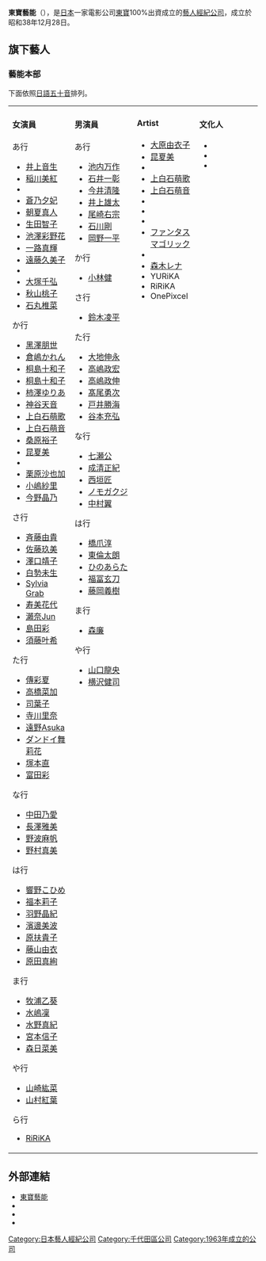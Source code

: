 {{Unreferenced|time=2021-01-25T02:36:05+00:00}}
{{noteTA
|G1=JP Show
}}
{{Infobox Company 
| company_name = -{東宝芸能株式会社}-
| company_name_en = {{lang|en|TOHO ENTERTAINMENT CO.,LTD}}
| company_logo = 
| company_type = 股份有限公司
| foundation = {{Start date and age|1963|12|28}}
| location = {{JPN}}[[東京都|東京都]][[千代田區|千代田區]][[有樂町|有樂町]]1丁目7-1<br>{{link-ja|有楽町電気ビルヂング}}北館12階
| zip_code = 100-0006
| key_people = [[代表取締役|代表取締役]]社長:[[池田篤郎|池田篤郎]]<ref>[https://www.toho-ent.co.jp/company/ 東宝芸能株式会社会社概要]</ref>
| area_served =
| industry = [[娛樂業|娛樂業]]
| products = 藝人經紀
| revenue = 
| capital = 1億日圓
| num_employees = 
| parent = [[東寶|東寶株式會社]]
| subsid = 
| homepage = [http://www.toho-ent.co.jp/ www.toho-ent.co.jp]
| footnotes =
}}
'''東寶藝能'''（{{lang-en|TOHO ENTERTAINMENT}}），是[[日本|日本]]一家電影公司[[東寶|東寶]]100%出資成立的[[藝人|藝人]][[經紀公司|經紀公司]]，成立於昭和38年12月28日。

== 旗下藝人 ==
=== 藝能本部 ===
下面依照[[日語|日語]][[五十音|五十音]]排列。
<table border="0" cellpadding="5" width="100%">
<tr valign="top"><td width="25%">
====女演員====
;あ行
* [[井上音生|井上音生]]
* [[稲川美紅|稲川美紅]]
* {{link-ja|青島心|青島心 (モデル)}}
* [[蒼乃夕妃|蒼乃夕妃]]
* [[朝夏真人|朝夏真人]]
* [[生田智子|生田智子]]
* [[池澤彩野花|池澤彩野花]]
* [[一路真輝|一路真輝]]
* [[遠藤久美子|遠藤久美子]]
* {{link-ja|大澤沙也加|大沢さやか}}
* [[大塚千弘|大塚千弘]]
* [[秋山桃子|秋山桃子]]
* [[石丸椎菜|石丸椎菜]]

;か行
* [[黑澤朋世|黑澤朋世]]
* [[倉嶋かれん|倉嶋かれん]]
* [[桐島十和子|桐島十和子]]
* [[桐島十和子|桐島十和子]]
* [[柿澤ゆりあ|柿澤ゆりあ]]
* [[神谷天音|神谷天音]]
* [[上白石萌歌|上白石萌歌]]
* [[上白石萌音|上白石萌音]]
* [[桑原裕子|桑原裕子]]
* [[昆夏美|昆夏美]]
* {{link-ja|熊谷彩春}}
* [[栗原沙也加|栗原沙也加]]
* [[小嶋紗里|小嶋紗里]]
* [[今野晶乃|今野晶乃]]
;さ行
* [[斉藤由貴|斉藤由貴]]
* [[佐藤玖美|佐藤玖美]]
* [[澤口靖子|澤口靖子]]
* [[白勢未生|白勢未生]]
* [[Sylvia_Grab|Sylvia Grab]]
* [[寿美花代|寿美花代]]
* [[瀨奈Jun|瀨奈Jun]]
* [[島田彩|島田彩]]
* [[須藤叶希|須藤叶希]]
;た行
* [[傳彩夏|傳彩夏]]
* [[高橋菜加|高橋菜加]]
* [[司葉子|司葉子]]
* [[寺川里奈|寺川里奈]]
* [[遠野Asuka|遠野Asuka]]
* [[ダンドイ舞莉花|ダンドイ舞莉花]]
* [[塚本直|塚本直]]
* [[富田彩|富田彩]]
;な行
* [[中田乃愛|中田乃愛]]
* [[長澤雅美|長澤雅美]]
* [[野波麻帆|野波麻帆]]
* [[野村真美|野村真美]]
;は行
* [[響野こひめ|響野こひめ]]
* [[福本莉子|福本莉子]]
* [[羽野晶紀|羽野晶紀]]
* [[濱邊美波|濱邊美波]]
* [[原扶貴子|原扶貴子]]
* [[藤山由衣|藤山由衣]]
* [[原田真絢|原田真絢]]
;ま行
* [[牧浦乙葵|牧浦乙葵]]
* [[水嶋凜|水嶋凜]]
* [[水野真紀|水野真紀]]
* [[宮本信子|宮本信子]]
* [[森日菜美|森日菜美]]
;や行
* [[山崎紘菜|山崎紘菜]]
* [[山村紅葉|山村紅葉]]
;ら行
* [[RiRiKA|RiRiKA]]
</td>
<td>

==== 男演員 ====
;あ行
* [[池内万作|池内万作]]
* [[石井一彰|石井一彰]]
* [[今井清隆|今井清隆]]
* [[井上雄太|井上雄太]]
* [[尾崎右宗|尾崎右宗]]
* [[石川剛|石川剛]]
* [[岡野一平|岡野一平]]
;か行
* [[小林健|小林健]]
;さ行
* [[鈴木凌平|鈴木凌平]]
;た行
* [[大地伸永|大地伸永]]
* [[高嶋政宏|高嶋政宏]]
* [[高嶋政伸|高嶋政伸]]
* [[髙尾勇次|髙尾勇次]]
* [[戸井勝海|戸井勝海]]
* [[谷本充弘|谷本充弘]]
;な行
* [[七瀬公|七瀬公]]
* [[成清正紀|成清正紀]]
* [[西垣匠|西垣匠]]
* [[ノモガクジ|ノモガクジ]]
* [[中村翼|中村翼]]
;は行
* [[橋爪淳|橋爪淳]]
* [[東倫太朗|東倫太朗]]
* [[ひのあらた|ひのあらた]]
* [[福冨玄刀|福冨玄刀]]
* [[藤岡義樹|藤岡義樹]]
;ま行
* [[森廉|森廉]]
;や行
* [[山口龍央|山口龍央]]
* [[横沢健司|横沢健司]]

</td>
<td width="25%">

====Artist====
* [[大原由衣子|大原由衣子]]
* [[昆夏美|昆夏美]]
* {{link-ja|鹿沼亞美|鹿沼亜美}}
* [[上白石萌歌|上白石萌歌]]
* [[上白石萌音|上白石萌音]]
* {{link-ja|XAI|XAI_(歌手)}}
* {{link-ja|田邊奈菜美|田辺奈菜美}}
* {{link-ja|傳彩夏}}
* [[ファンタスマゴリック|ファンタスマゴリック]]
* {{link-ja|PiXMiX}}
* [[森木レナ|森木レナ]]
* YURiKA
* RiRiKA
* OnePixcel

</td>
<td width="25%">

====文化人====
* {{link-ja|桑原裕子}}
* {{link-ja|工藤恵美|工藤めぐみ}}
* {{link-ja|春風亭ぴっかり}}

</td>
</tr>
</table>

==外部連結==
* [http://www.toho-ent.co.jp/ 東寶藝能] {{Wayback|url=http://www.toho-ent.co.jp/ |date=20210319205841 }}
* {{facebook|tohoent.jp|東寶藝能}}
* {{twitter|TohoEnt|東寶藝能}}
* {{youtube|user=tohogeino|東寶藝能}}

{{DEFAULTSORT:TOHO ENTERTAINMENT}}
[[Category:日本藝人經紀公司|Category:日本藝人經紀公司]]
[[Category:千代田區公司|Category:千代田區公司]]
[[Category:1963年成立的公司|Category:1963年成立的公司]]